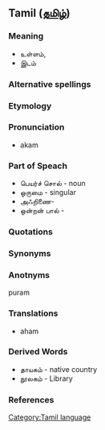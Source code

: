 ==Tamil ([[தமிழ்]]) ==
===Meaning===
* உள்ளம், 
* இடம்
===Alternative spellings===
===Etymology===
===Pronunciation===
* akam

===Part of Speach===
* பெயர்ச் சொல் - noun
* ஒருமை - singular
* அஃறிணை- 
* ஒன்றன் பால் -  
===Quotations===
===Synonyms===
===Anotnyms===
puram

===Translations===
* aham
===Derived Words===
* தாயகம் - native country
* நூலகம் - Library

===References===
[[Category:Tamil language]]